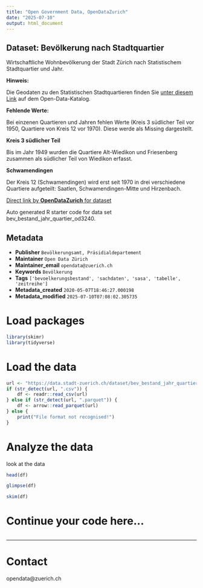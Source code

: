 ```yaml
---
title: "Open Government Data, OpenDataZurich"
date: "2025-07-10"
output: html_document
---
```


## Dataset: Bevölkerung nach Stadtquartier


Wirtschaftliche Wohnbevölkerung der Stadt Zürich nach Statistischem Stadtquartier und Jahr.


**Hinweis:**


 Die Geodaten zu den Statistischen Stadtquartieren finden Sie [unter diesem Link](https://data.stadt-zuerich.ch/dataset/geo_statistische_quartiere) auf dem Open-Data-Katalog.


[]()

**Fehlende Werte:**


 Bei einzenen Quartieren und Jahren fehlen Werte (Kreis 3 südlicher Teil vor 1950, Quartiere von Kreis 12 vor 1970). Diese werde als Missing dargestellt. 


[]()

**Kreis 3 südlicher Teil**


Bis im Jahr 1949 wurden die Quartiere Alt-Wiedikon und Friesenberg zusammen als südlicher Teil von Wiedikon erfasst.


[]()

**Schwamendingen**


 Der Kreis 12 (Schwamendingen) wird erst seit 1970 in drei verschiedene Quartiere aufgeteilt: Saatlen, Schwamendingen-Mitte und Hirzenbach.


[]()



[Direct link by **OpenDataZurich** for dataset](https://data.stadt-zuerich.ch/dataset/bev_bestand_jahr_quartier_od3240)

Auto generated R starter code for data set bev_bestand_jahr_quartier_od3240.

## Metadata

- **Publisher** `Bevölkerungsamt, Präsidialdepartement`
- **Maintainer** `Open Data Zürich`
- **Maintainer_email** `opendata@zuerich.ch`
- **Keywords** `Bevölk­erung`
- **Tags** `['bevoelkerungsbestand', 'sachdaten', 'sasa', 'tabelle', 'zeitreihe']`
- **Metadata_created** `2020-05-07T18:46:27.000198`
- **Metadata_modified** `2025-07-10T07:08:02.305735`


# Load packages

```r
library(skimr)
library(tidyverse)
```

# Load the data

```r
url <- "https://data.stadt-zuerich.ch/dataset/bev_bestand_jahr_quartier_od3240/download/BEV324OD3240.csv"
if (str_detect(url, ".csv")) {
    df <- readr::read_csv(url)
} else if (str_detect(url, ".parquet")) {
    df <- arrow::read_parquet(url)
} else {
    print("File format not recognised!")
}
```

# Analyze the data

look at the data
```r
head(df)
```

```r
glimpse(df)
```

```r
skim(df)
```

# Continue your code here...

```r

```

------------------------------------------------------------------------

# Contact

opendata@zuerich.ch
